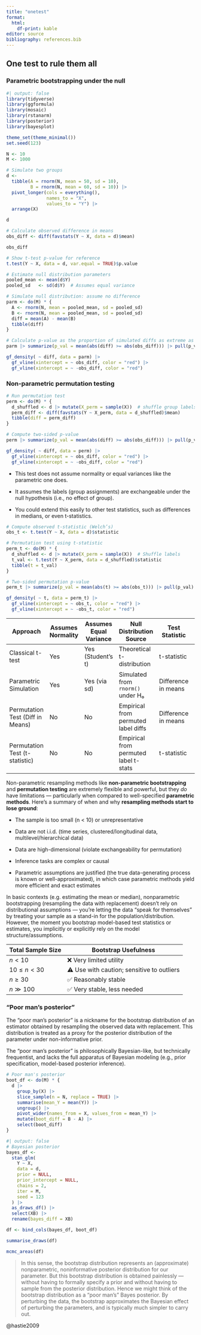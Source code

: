 ```yaml
---
title: "onetest"
format:
  html:
    df-print: kable
editor: source
bibliography: references.bib
---
```


## One test to rule them all

### Parametric bootstrapping under the null

```r
#| output: false
library(tidyverse)
library(ggformula)
library(mosaic)
library(rstanarm)
library(posterior)
library(bayesplot)

theme_set(theme_minimal())
set.seed(123)
```

```r
N <- 10
M <- 1000

# Simulate two groups
d <-
  tibble(A = rnorm(N, mean = 50, sd = 10),
         B = rnorm(N, mean = 60, sd = 10)) |>
  pivot_longer(cols = everything(),
               names_to = "X",
               values_to = "Y") |>
  arrange(X)

d
```

```r
# Calculate observed difference in means
obs_diff <- diff(favstats(Y ~ X, data = d)$mean)

obs_diff
```

```r
# Show t-test p-value for reference
t.test(Y ~ X, data = d, var.equal = TRUE)$p.value
```

```r
# Estimate null distribution parameters
pooled_mean <- mean(d$Y)
pooled_sd   <- sd(d$Y)  # Assumes equal variance
```

```r
# Simulate null distribution: assume no difference
parm <- do(M) * {
  A <- rnorm(N, mean = pooled_mean, sd = pooled_sd)
  B <- rnorm(N, mean = pooled_mean, sd = pooled_sd)
  diff = mean(A) - mean(B)
  tibble(diff)
}
```

```r
# Calculate p-value as the proportion of simulated diffs as extreme as observed
parm |> summarize(p_val = mean(abs(diff) >= abs(obs_diff))) |> pull(p_val)
```

```r
gf_density( ~ diff, data = parm) |>
  gf_vline(xintercept = ~ obs_diff, color = "red") |>
  gf_vline(xintercept = ~ -obs_diff, color = "red")
```

### Non-parametric permutation testing

```r
# Run permutation test
perm <- do(M) * {
  d_shuffled <- d |> mutate(X_perm = sample(X))  # shuffle group labels
  perm_diff <- diff(favstats(Y ~ X_perm, data = d_shuffled)$mean)
  tibble(diff = perm_diff)
}
```

```r
# Compute two-sided p-value
perm |> summarize(p_val = mean(abs(diff) >= abs(obs_diff))) |> pull(p_val)
```

```r
gf_density( ~ diff, data = perm) |>
  gf_vline(xintercept = ~ obs_diff, color = "red") |>
  gf_vline(xintercept = ~ -obs_diff, color = "red")
```

-   This test does not assume normality or equal variances like the parametric one does.

-   It assumes the labels (group assignments) are exchangeable under the null hypothesis (i.e., no effect of group).

-   You could extend this easily to other test statistics, such as differences in medians, or even t-statistics.

```r
# Compute observed t-statistic (Welch’s)
obs_t <- t.test(Y ~ X, data = d)$statistic

# Permutation test using t-statistic
perm_t <- do(M) * {
  d_shuffled <- d |> mutate(X_perm = sample(X))  # Shuffle labels
  t_val <- t.test(Y ~ X_perm, data = d_shuffled)$statistic
  tibble(t = t_val)
}
```

```r
# Two-sided permutation p-value
perm_t |> summarize(p_val = mean(abs(t) >= abs(obs_t))) |> pull(p_val)
```

```r
gf_density( ~ t, data = perm_t) |>
  gf_vline(xintercept = ~ obs_t, color = "red") |>
  gf_vline(xintercept = ~ -obs_t, color = "red")
```

| Approach | Assumes Normality | Assumes Equal Variance | Null Distribution Source | Test Statistic | Flexibility / Robustness | P-value Computation |
|-----------|-----------|-----------|-----------|-----------|-----------|-----------|
| Classical t-test | Yes | Yes (Student's t) | Theoretical t-distribution | t-statistic | Low (sensitive to assumptions) | Analytical from t-distribution |
| Parametric Simulation | Yes | Yes (via sd) | Simulated from `rnorm()` under H₀ | Difference in means | Moderate (assumes model) | Proportion of extreme simulated diffs |
| Permutation Test (Diff in Means) | No | No | Empirical from permuted label diffs | Difference in means | High (non-parametric) | Proportion of extreme permuted diffs |
| Permutation Test (t-statistic) | No | No | Empirical from permuted label t-stats | t-statistic | High (non-parametric) | Proportion of extreme permuted t-stats |

Non-parametric resampling methods like **non-parametric bootstrapping** and **permutation testing** are extremely flexible and powerful, but they *do* have limitations — particularly when compared to well-specified **parametric methods**. Here’s a summary of when and why **resampling methods start to lose ground**:

-   The sample is too small (n \< 10) or unrepresentative

-   Data are not i.i.d. (time series, clustered/longitudinal data, multilevel/hierarchical data)

-   Data are high-dimensional (violate exchangeability for permutation)

-   Inference tasks are complex or causal

-   Parametric assumptions are justified (the true data-generating process is known or well-approximated), in which case parametric methods yield more efficient and exact estimates

In basic contexts (e.g. estimating the mean or median), nonparametric bootstrapping (resampling the data with replacement) doesn’t rely on distributional assumptions — you're letting the data “speak for themselves” by treating your sample as a stand-in for the population/distribution. However, the moment you bootstrap model-based test statistics or estimates, you implicitly or explicitly rely on the model structure/assumptions.

| **Total Sample Size** | **Bootstrap Usefulness**                   |
|-----------------------|--------------------------------------------|
| $n < 10$              | ❌ Very limited utility                    |
| $10 \leq n < 30$      | ⚠️ Use with caution; sensitive to outliers |
| $n \geq 30$           | ✅ Reasonably stable                       |
| $n \gg 100$           | ✅ Very stable, less needed                |

### "Poor man's posterior"

The “poor man’s posterior” is a nickname for the bootstrap distribution of an estimator obtained by resampling the observed data with replacement. This distribution is treated as a proxy for the posterior distribution of the parameter under non-informative prior.

The “poor man’s posterior” is philosophically Bayesian-like, but technically frequentist, and lacks the full apparatus of Bayesian modeling (e.g., prior specification, model-based posterior inference).

```r
# Poor man's posterior
boot_df <- do(M) * {
  d |>
    group_by(X) |>
    slice_sample(n = N, replace = TRUE) |>
    summarise(mean_Y = mean(Y)) |>
    ungroup() |>
    pivot_wider(names_from = X, values_from = mean_Y) |>
    mutate(boot_diff = B - A) |>
    select(boot_diff)
}
```

```r
#| output: false
# Bayesian posterior
bayes_df <-
  stan_glm(
    Y ~ X,
    data = d,
    prior = NULL,
    prior_intercept = NULL,
    chains = 2,
    iter = M,
    seed = 123
  ) |>
  as_draws_df() |>
  select(XB) |>
  rename(bayes_diff = XB)
```

```r
df <- bind_cols(bayes_df, boot_df)

summarise_draws(df)

mcmc_areas(df)
```

> In this sense, the bootstrap distribution represents an (approximate) nonparametric, noninformative posterior distribution for our parameter. But this bootstrap distribution is obtained painlessly — without having to formally specify a prior and without having to sample from the posterior distribution. Hence we might think of the bootstrap distribution as a “poor man’s” Bayes posterior. By perturbing the data, the bootstrap approximates the Bayesian effect of perturbing the parameters, and is typically much simpler to carry out.

@hastie2009
